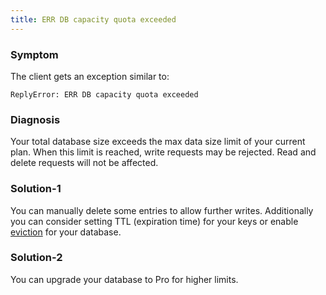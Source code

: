 ```yaml
---
title: ERR DB capacity quota exceeded
---
```


### Symptom

The client gets an exception similar to:

```
ReplyError: ERR DB capacity quota exceeded
```

### Diagnosis

Your total database size exceeds the max data size limit of your current plan. When this limit is reached,
write requests may be rejected. Read and delete requests will not be affected.

### Solution-1

You can manually delete some entries to allow further writes. Additionally you
can consider setting TTL (expiration time) for your keys or enable
[eviction](../features/eviction) for your database.

### Solution-2

You can upgrade your database to Pro for higher limits.
